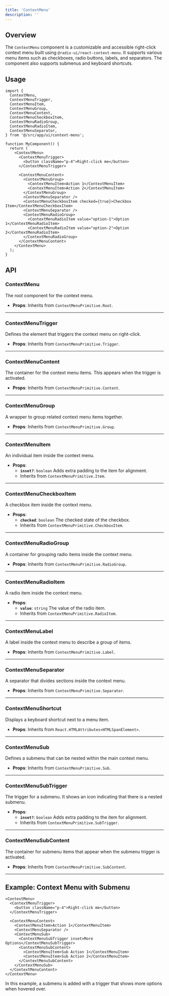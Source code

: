 ```yaml
---
title: 'ContextMenu'
description: ''
---
```

## **Overview**

The `ContextMenu` component is a customizable and accessible right-click context menu built using `@radix-ui/react-context-menu`. It supports various menu items such as checkboxes, radio buttons, labels, and separators. The component also supports submenus and keyboard shortcuts.

## **Usage**

```tsx
import {
  ContextMenu,
  ContextMenuTrigger,
  ContextMenuItem,
  ContextMenuGroup,
  ContextMenuContent,
  ContextMenuCheckboxItem,
  ContextMenuRadioGroup,
  ContextMenuRadioItem,
  ContextMenuSeparator,
} from '@/src/app/ui/context-menu';

function MyComponent() {
  return (
    <ContextMenu>
      <ContextMenuTrigger>
        <button className="p-4">Right-click me</button>
      </ContextMenuTrigger>

      <ContextMenuContent>
        <ContextMenuGroup>
          <ContextMenuItem>Action 1</ContextMenuItem>
          <ContextMenuItem>Action 2</ContextMenuItem>
        </ContextMenuGroup>
        <ContextMenuSeparator />
        <ContextMenuCheckboxItem checked={true}>Checkbox Item</ContextMenuCheckboxItem>
        <ContextMenuSeparator />
        <ContextMenuRadioGroup>
          <ContextMenuRadioItem value="option-1">Option 1</ContextMenuRadioItem>
          <ContextMenuRadioItem value="option-2">Option 2</ContextMenuRadioItem>
        </ContextMenuRadioGroup>
      </ContextMenuContent>
    </ContextMenu>
  );
}

```

## **API**

### **ContextMenu**

The root component for the context menu.

- **Props**: Inherits from `ContextMenuPrimitive.Root`.

---

### **ContextMenuTrigger**

Defines the element that triggers the context menu on right-click.

- **Props**: Inherits from `ContextMenuPrimitive.Trigger`.

---

### **ContextMenuContent**

The container for the context menu items. This appears when the trigger is activated.

- **Props**: Inherits from `ContextMenuPrimitive.Content`.

---

### **ContextMenuGroup**

A wrapper to group related context menu items together.

- **Props**: Inherits from `ContextMenuPrimitive.Group`.

---

### **ContextMenuItem**

An individual item inside the context menu.

- **Props**:
    - **`inset?`**: `boolean`
    Adds extra padding to the item for alignment.
    - Inherits from `ContextMenuPrimitive.Item`.

---

### **ContextMenuCheckboxItem**

A checkbox item inside the context menu.

- **Props**:
    - **`checked`**: `boolean`
    The checked state of the checkbox.
    - Inherits from `ContextMenuPrimitive.CheckboxItem`.

---

### **ContextMenuRadioGroup**

A container for grouping radio items inside the context menu.

- **Props**: Inherits from `ContextMenuPrimitive.RadioGroup`.

---

### **ContextMenuRadioItem**

A radio item inside the context menu.

- **Props**:
    - **`value`**: `string`
    The value of the radio item.
    - Inherits from `ContextMenuPrimitive.RadioItem`.

---

### **ContextMenuLabel**

A label inside the context menu to describe a group of items.

- **Props**: Inherits from `ContextMenuPrimitive.Label`.

---

### **ContextMenuSeparator**

A separator that divides sections inside the context menu.

- **Props**: Inherits from `ContextMenuPrimitive.Separator`.

---

### **ContextMenuShortcut**

Displays a keyboard shortcut next to a menu item.

- **Props**: Inherits from `React.HTMLAttributes<HTMLSpanElement>`.

---

### **ContextMenuSub**

Defines a submenu that can be nested within the main context menu.

- **Props**: Inherits from `ContextMenuPrimitive.Sub`.

---

### **ContextMenuSubTrigger**

The trigger for a submenu. It shows an icon indicating that there is a nested submenu.

- **Props**:
    - **`inset?`**: `boolean`
    Adds extra padding to the item for alignment.
    - Inherits from `ContextMenuPrimitive.SubTrigger`.

---

### **ContextMenuSubContent**

The container for submenu items that appear when the submenu trigger is activated.

- **Props**: Inherits from `ContextMenuPrimitive.SubContent`.

---

## **Example: Context Menu with Submenu**

```tsx
<ContextMenu>
  <ContextMenuTrigger>
    <button className="p-4">Right-click me</button>
  </ContextMenuTrigger>

  <ContextMenuContent>
    <ContextMenuItem>Action 1</ContextMenuItem>
    <ContextMenuSeparator />
    <ContextMenuSub>
      <ContextMenuSubTrigger inset>More Options</ContextMenuSubTrigger>
      <ContextMenuSubContent>
        <ContextMenuItem>Sub Action 1</ContextMenuItem>
        <ContextMenuItem>Sub Action 2</ContextMenuItem>
      </ContextMenuSubContent>
    </ContextMenuSub>
  </ContextMenuContent>
</ContextMenu>

```

In this example, a submenu is added with a trigger that shows more options when hovered over.